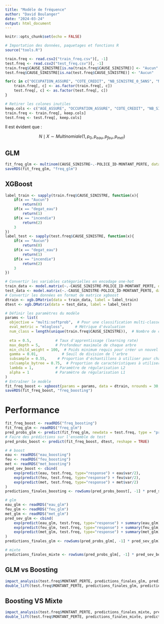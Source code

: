 ```yaml
---
title: "Modèle de fréquence"
author: "David Boulanger"
date: "2024-03-24"
output: html_document
---
```


```r
knitr::opts_chunk$set(echo = FALSE)
```

```r
# Importation des données, paquetages et fonctions R
source("tools.R")
```

```r
train.freq <- read.csv2("train_freq.csv")[, -1]
test.freq <- read.csv2("test_freq.csv")[, -1]
train.freq$CAUSE_SINISTRE[is.na(train.freq$CAUSE_SINISTRE)] <- "Aucun"
test.freq$CAUSE_SINISTRE[is.na(test.freq$CAUSE_SINISTRE)] <- "Aucun"

for(c in c("OCCUPATION_ASSURE", "COTE_CREDIT", "NB_SINISTRE_0_5ANS", "NOMMUNI", "NOMBRE_CHAUFFAGES_EMPLACEMENT", "TYPE_CHAUFFAGE_PRINCIPAL", "ALIM_CHAUFFAGE_PRINCIPAL", "IND_CHAUF_COMBUSTION_SECONDAIRE", "INDICATEUR_MULTIPLE_LOGIS", "CAUSE_SINISTRE")){
    train.freq[, c] <- as.factor(train.freq[, c])
    test.freq[, c] <- as.factor(test.freq[, c])
}

# Retirer les colones inutiles
keep.cols <- c("AGE_ASSURE", "OCCUPATION_ASSURE", "COTE_CREDIT", "NB_SINISTRE_0_5ANS", "NOMMUNI", "AIRE_DIFFUSION_2021", "AGE_BATIMENT", "AGE_TOITURE", "AGE_PLOMBERIE", "AGE_RESERVOIR_EAU_CHAUDE", "AGE_CHAUFFAGE_PRINCIPAL", "NOMBRE_CHAUFFAGES_EMPLACEMENT", "TYPE_CHAUFFAGE_PRINCIPAL", "ALIM_CHAUFFAGE_PRINCIPAL", "IND_CHAUF_COMBUSTION_SECONDAIRE", "INDICATEUR_MULTIPLE_LOGIS", "NB_CREANCIERS", "MONTANT_COUVERTURE", "CAUSE_SINISTRE", "POLICE_ID", "MONTANT_PERTE", "LONGITUDE_X", "LATITUDE_Y")
train.freq <- train.freq[, keep.cols]
test.freq <- test.freq[, keep.cols]
```

Il est évident que :

$$
N \mid X \sim Multinomiale(1, p_0, p_{eau}, p_{feu}, p_{met})
$$

## GLM

```r
fit_freq_glm <- multinom(CAUSE_SINISTRE~.-POLICE_ID-MONTANT_PERTE, data = train.freq, model = TRUE, maxit = 160)
saveRDS(fit_freq_glm, "freq_glm")
```

## XGBoost

```r
label_train <- sapply(train.freq$CAUSE_SINISTRE, function(x){
    if(x == "Aucun")
        return(0)
    if(x == "degat_eau")
        return(1)
    if(x == "incendie")
        return(2)
    3
})
label_test <- sapply(test.freq$CAUSE_SINISTRE, function(x){
    if(x == "Aucun")
        return(0)
    if(x == "degat_eau")
        return(1)
    if(x == "incendie")
        return(2)
    3
})
```

```r
# Convertir les variables catégorielles en encodage one-hot
train_data <- model.matrix(~.-CAUSE_SINISTRE-POLICE_ID-MONTANT_PERTE, data = train.freq)
test_data <- model.matrix(~.-CAUSE_SINISTRE-POLICE_ID-MONTANT_PERTE, data = test.freq)
# Convertir les données en format de matrice xgboost
dtrain <- xgb.DMatrix(data = train_data, label = label_train)
dtest <- xgb.DMatrix(data = test_data, label = label_test)
```

```r
# Définir les paramètres du modèle
params <- list(
  objective = "multi:softprob",  # Pour une classification multi-classe
  eval_metric = "mlogloss",     # Métrique d'évaluation
  num_class = length(unique(train.freq$CAUSE_SINISTRE)),  # Nombre de classes
  
  eta = 0.5,           # Taux d'apprentissage (learning rate)
  max_depth = 5,       # Profondeur maximale de chaque arbre
  min_child_weight = 100,  # Poids minimum requis pour créer un nouvel arbre
  gamma = 0.01,           # Seuil de division de l'arbre
  subsample = 0.55,     # Proportion d'échantillons à utiliser pour chaque arbre
  colsample_bytree = 0.75,  # Proportion de caractéristiques à utiliser pour chaque arbre
  lambda = 1,          # Paramètre de régularisation L2
  alpha = 1            # Paramètre de régularisation L1
)
# Entraîner le modèle
fit_freq_boost <- xgboost(params = params, data = dtrain, nrounds = 30, verbose = TRUE, print_every_n = 10)
saveRDS(fit_freq_boost, "freq_boosting")
```

# Performance

```r
fit_freq_boost <- readRDS("freq_boosting")
fit_freq_glm <- readRDS("freq_glm")
pred_probs_glm <- predict(fit_freq_glm, newdata = test.freq, type = "probs")
# Faire des prédictions sur l'ensemble de test
pred_probs_boost <- predict(fit_freq_boost, dtest, reshape = TRUE)
```

```r
# # boost
eau <- readRDS("eau_boosting")
feu <- readRDS("feu_boosting")
met <- readRDS("met_boosting")
pred_sev_boost <- cbind(
    exp(predict(eau, test.freq, type="response") + eau$var/2),
    exp(predict(feu, test.freq, type="response") + feu$var/2),
    exp(predict(met, test.freq, type="response") + met$var/2)
)
predictions_finales_boosting <- rowSums(pred_probs_boost[, -1] * pred_sev_boost)

# glm
eau_glm <- readRDS("eau_glm")
feu_glm <- readRDS("feu_glm")
met_glm <- readRDS("met_glm")
pred_sev_glm <- cbind(
    exp(predict(eau_glm, test.freq, type="response") + summary(eau_glm)$disp/2),
    exp(predict(feu_glm, test.freq, type="response") + summary(feu_glm)$disp/2),
    exp(predict(met_glm, test.freq, type="response") + summary(met_glm)$disp/2)
)
predictions_finales_glm <- rowSums(pred_probs_glm[, -1] * pred_sev_glm)

# mixte
predictions_finales_mixte <- rowSums(pred_probs_glm[, -1] * pred_sev_boost)
```

## GLM vs Boosting

```r
impact_analysis(test.freq$MONTANT_PERTE, predictions_finales_glm, predictions_finales_boosting, k=4)
double_lift(test.freq$MONTANT_PERTE, predictions_finales_glm, predictions_finales_boosting, k=4)
```

## Boosting VS Mixte

```r
impact_analysis(test.freq$MONTANT_PERTE, predictions_finales_mixte, predictions_finales_boosting, k=4)
double_lift(test.freq$MONTANT_PERTE, predictions_finales_mixte, predictions_finales_boosting, k=4)
```
